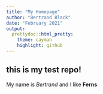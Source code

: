 ```yaml
---
title: "My Homepage"
author: "Bertrand Black"
date: "February 2021"
output:
  prettydoc::html_pretty:
    theme: cayman
    highlight: github
---
```


## this is my test repo!

My name is *Bertrand* and I like **Ferns**